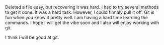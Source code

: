 Deleted a file easy, but recovering it was hard. I had to try several methods to get it done. It was a hard task. However, I could finnaly pull it off. Git is fun when you know it pretty well. I am having a hard time learning the commands. I hope I will get the vibe soon and I also will enjoy working with git.

I think I will be good at git. 